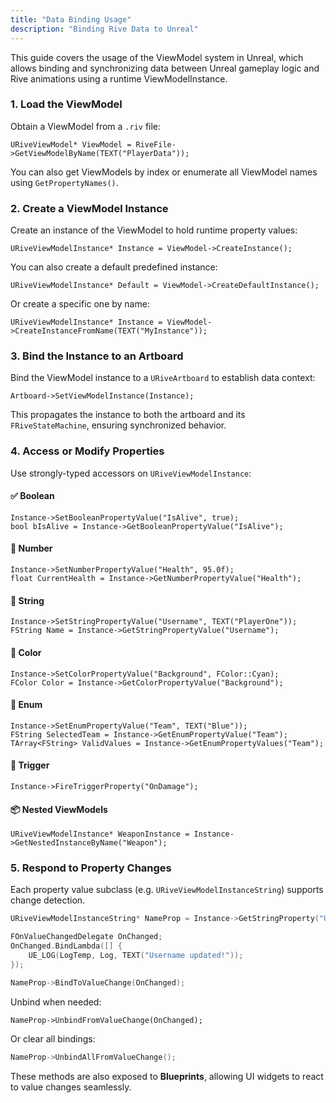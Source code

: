 ```yaml
---
title: "Data Binding Usage"
description: "Binding Rive Data to Unreal"
---
```


This guide covers the usage of the ViewModel system in Unreal, which allows binding and synchronizing data between Unreal gameplay logic and Rive animations using a runtime ViewModelInstance.

### 1. **Load the ViewModel**

Obtain a ViewModel from a `.riv` file:

```
URiveViewModel* ViewModel = RiveFile->GetViewModelByName(TEXT("PlayerData"));
```

You can also get ViewModels by index or enumerate all ViewModel names using `GetPropertyNames()`.

### 2. **Create a ViewModel Instance**

Create an instance of the ViewModel to hold runtime property values:

```
URiveViewModelInstance* Instance = ViewModel->CreateInstance();
```

You can also create a default predefined instance:

```
URiveViewModelInstance* Default = ViewModel->CreateDefaultInstance();
```

Or create a specific one by name:

```
URiveViewModelInstance* Instance = ViewModel->CreateInstanceFromName(TEXT("MyInstance"));
```

### 3. **Bind the Instance to an Artboard**

Bind the ViewModel instance to a `URiveArtboard` to establish data context:

```
Artboard->SetViewModelInstance(Instance);
```

This propagates the instance to both the artboard and its `FRiveStateMachine`, ensuring synchronized behavior.

### 4. **Access or Modify Properties**

Use strongly-typed accessors on `URiveViewModelInstance`:

#### ✅ Boolean

```
Instance->SetBooleanPropertyValue("IsAlive", true);
bool bIsAlive = Instance->GetBooleanPropertyValue("IsAlive");
```

#### 🔢 Number

```
Instance->SetNumberPropertyValue("Health", 95.0f);
float CurrentHealth = Instance->GetNumberPropertyValue("Health");
```

#### 📝 String

```
Instance->SetStringPropertyValue("Username", TEXT("PlayerOne"));
FString Name = Instance->GetStringPropertyValue("Username");
```

#### 🎨 Color

```
Instance->SetColorPropertyValue("Background", FColor::Cyan);
FColor Color = Instance->GetColorPropertyValue("Background");
```

#### 🧩 Enum

```
Instance->SetEnumPropertyValue("Team", TEXT("Blue"));
FString SelectedTeam = Instance->GetEnumPropertyValue("Team");
TArray<FString> ValidValues = Instance->GetEnumPropertyValues("Team");
```

#### 🚀 Trigger

```
Instance->FireTriggerProperty("OnDamage");
```

#### 📦 Nested ViewModels

```
URiveViewModelInstance* WeaponInstance = Instance->GetNestedInstanceByName("Weapon");
```

### 5. **Respond to Property Changes**

Each property value subclass (e.g. `URiveViewModelInstanceString`) supports change detection.

```cpp
URiveViewModelInstanceString* NameProp = Instance->GetStringProperty("Username");

FOnValueChangedDelegate OnChanged;
OnChanged.BindLambda([] {
    UE_LOG(LogTemp, Log, TEXT("Username updated!"));
});

NameProp->BindToValueChange(OnChanged);
```

Unbind when needed:

```
NameProp->UnbindFromValueChange(OnChanged);
```

Or clear all bindings:

```cpp
NameProp->UnbindAllFromValueChange();
```

These methods are also exposed to **Blueprints**, allowing UI widgets to react to value changes seamlessly.

### 